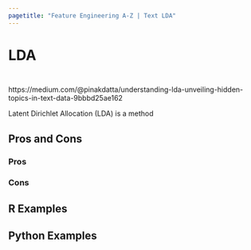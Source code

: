 ```yaml
---
pagetitle: "Feature Engineering A-Z | Text LDA"
---
```


# LDA {#sec-text-lda}

::: {style="visibility: hidden; height: 0px;"}
## LDA
:::

https://medium.com/@pinakdatta/understanding-lda-unveiling-hidden-topics-in-text-data-9bbbd25ae162

Latent Dirichlet Allocation (LDA) is a method 



## Pros and Cons

### Pros

### Cons

## R Examples

## Python Examples

